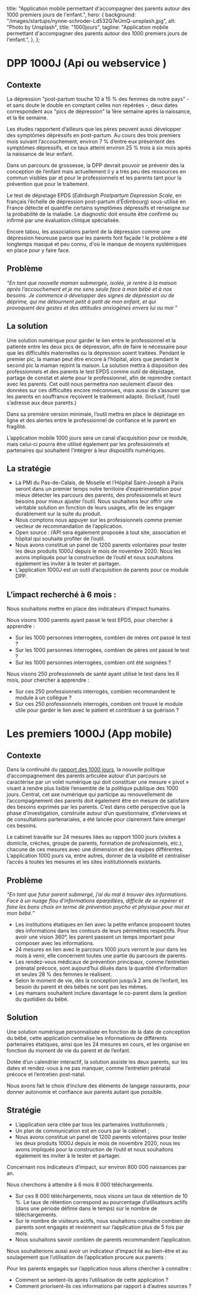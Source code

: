 
  title:
    "Application mobile permettant d'accompagner des parents autour des 1000 premiers jours de l'enfant.",
  hero: {
    background: "/images/startups/nynne-schroder-Ld532Q7eUmQ-unsplash.jpg",
    alt: "Photo by Unsplash",
    title: "1000jours",
    tagline:
      "Application mobile permettant d'accompagner des parents autour des 1000 premiers jours de l'enfant.",
  },
};

<LayoutArticle meta={meta} startup="1000jours">

<!-- start content -->

# DPP 1000J (Api ou webservice )

## Contexte 

La dépression "post-partum touche 10 à 15 % des femmes de notre pays" - et sans doute le double en comptant celles non repérées -, deux dates correspondent aux "pics de dépression" la 1ère semaine après la naissance, et la 6e semaine.

Les études rapportent d’ailleurs que les pères peuvent aussi développer des symptômes dépressifs en post-partum. Au cours des trois premiers mois suivant l’accouchement, environ 7 % d’entre eux présentent des symptômes dépressifs, et ce taux atteint environ 25 % trois à six mois après la naissance de leur enfant.

Dans un parcours de grossesse, la DPP devrait pouvoir se prévenir dès la conception de l’enfant mais actuellement il y a très peu des ressources en commun visibles par et pour le professionnels et les parents tant pour la prévention que pour le traitement.

Le test de dépistage EPDS (_Edinburgh Postpartum Depression Scale_, en français l’échelle de dépression post-partum d’Édimbourg) sous-utilisé en France détecte et quantifie certains symptômes dépressifs et renseigne sur la probabilité de la maladie. Le diagnostic doit ensuite être confirmé ou infirmé par une évaluation clinique spécialisée.

Encore tabou, les associations parlent de la dépression comme une dépression heureuse parce que les parents font façade ! le problème a été longtemps masqué et peu connu, d'où le manque de moyens systémiques en place pour y faire face.

## Problème

*“En tant que nouvelle maman submergée, isolée, je rentre à la maison après l’accouchement et je me sens seule face à mon bébé et à nos besoins. Je commence à développer des signes de dépression ou de déprime, qui me détournent petit à petit de mon enfant, et qui provoquent des gestes et des attitudes anxiogènes envers lui ou moi ”*

## La solution

Une solution numérique pour garder le lien entre le professionnel et la patiente entre les deux pics de dépression, afin de faire le nécessaire pour que les difficultés maternelles ou la dépression soient traitées. Pendant le premier pic, la maman peut être encore à l’hôpital, alors que pendant le second pic la maman rejoint la maison. La solution mettra à disposition des professionnels et des parents le test EPDS comme outil de dépistage, partage de constat et alerte pour le professionnel, afin de reprendre contact avec les parents. Cet outil nous permettra non seulement d’avoir des données sur ces difficultés encore méconnues, mais aussi de s’assurer que les parents en souffrance reçoivent le traitement adapté. (Inclusif, l’outil s’adresse aux deux parents.)

Dans sa première version minimale, l’outil mettra en place le dépistage en ligne et des alertes entre le professionnel de confiance et le parent en fragilité. 

L’application mobile 1000 jours sera un canal d’acquisition pour ce module, mais celui-ci pourra être utilisé également par les professionnels et partenaires qui souhaitent l’intégrer à leur dispositifs numériques.

## La stratégie

* La PMI du Pas-de-Calais, de Moselle et l’Hôpital Saint-Joseph à Paris seront dans un premier temps notre territoire d’expérimentation pour mieux détecter les parcours des parents, des professionnels et leurs besoins pour mieux ajuster l’outil. Nous souhaitons leur offrir une véritable solution en fonction de leurs usages, afin de les engager durablement sur la suite du produit.
* Nous comptons nous appuyer sur les professionnels comme premier vecteur de recommandation de l’application.
* Open source : l’API sera également proposée à tout site, association et hôpital qui souhaite profiter de l’outil.
* Nous avons constitué un panel de 1200 parents volontaires pour tester les deux produits 1000J depuis le mois de novembre 2020. Nous les avons impliqués pour la construction de l’outil et nous souhaitons également les inviter à le tester et partager.
* L’application 1000J est un outil d’acquisition de parents pour ce module DPP.

## L’impact recherché à 6 mois :

Nous souhaitons mettre en place des indicateurs d’impact humains.

Nous visons 1000 parents ayant passé le test EPDS, pour chercher à apprendre :

* Sur les 1000 personnes interrogées, combien de mères ont passé le test ?
* Sur les 1000 personnes interrogées, combien de pères ont passé le test ?
* Sur les 1000 personnes interrogées, combien ont été soignées ?

Nous visons 250 professionnels de santé ayant utilisé le test dans les 6 mois, pour chercher à apprendre :

* Sur ces 250 professionnels interrogés, combien recommandent le module à un collègue ? 
* Sur ces 250 professionnels interrogés, combien ont trouvé le module utile pour garder le lien avec le patient et contribuer à sa guérison ?



# Les premiers 1000J (App mobile)

## Contexte 

Dans la continuité du [rapport des 1000 jours](https://solidarites-sante.gouv.fr/affaires-sociales/familles-enfance/pacte-pour-l-enfance/1000jours/article/le-rapport-des-1000-premiers-jours-une-commission-d-experts-a-l-appui#:~:text=de%20soins%20num%C3%A9riques%22-,Le%20rapport%20des%201000%20premiers%20jours%20%3A%20une,d'experts%20%C3%A0%20l'appui&text=La%20pr%C3%A9paration%20du%20parcours%201000,par%20le%20neuropsychiatre%20Boris%20Cyrulnik.), la nouvelle politique d’accompagnement des parents articulée autour d’un parcours se caractérise par un volet numérique qui doit constituer une mesure « pivot » visant à rendre plus lisible l’ensemble de la politique publique des 1000 jours. Central, cet axe numérique qui participe au renouvellement de l’accompagnement des parents doit également être en mesure de satisfaire des besoins exprimés par les parents. C’est dans cette perspective que la phase d’investigation, construite autour d’un questionnaire, d’interviews et de consultations partenariales, a été lancée pour clairement faire émerger ces besoins. 

Le cabinet travaille sur 24 mesures liées au rapport 1000 jours (visites à domicile, crèches, groupe de parents, formation de professionnels, etc.), chacune de ces mesures avec une dimension et des équipes différentes. L’application 1000 jours va, entre autres, donner de la visibilité et centraliser l’accès à toutes les mesures et les sites institutionnels existants. 

## Problème

*“En tant que futur parent submergé, j’ai du mal à trouver des informations. Face à un nuage flou d’informations éparpillées, difficile de se repérer et faire les bons choix en terme de prévention psycho et physique pour moi et mon bébé.”*

* Les institutions étatiques en lien avec la petite enfance proposent toutes des informations dans les contours de leurs périmètres respectifs. Pour avoir une vision 360°, les parent passent un temps important pour composer avec les informations.
* 24 mesures en lien avec le parcours 1000 jours verront le jour dans les mois à venir, elle concernent toutes une partie du parcours de parents.
* Les rendez-vous médicaux de prévention principaux, comme l’entretien prénatal précoce, sont aujourd’hui dilués dans la quantité d’information et seules 28 % des femmes le réalisent.
* Selon le moment de vie, dès la conception jusqu’à 2 ans de l’enfant, les besoin du parent et des bébés ne sont pas les mêmes.
* Les mamans souhaitent inclure davantage le co-parent dans la gestion du quotidien du bébé.

## Solution

Une solution numérique personnalisée en fonction de la date de conception du bébé, cette application centralise les informations de différents partenaires étatiques, ainsi que les 24 mesures en cours, et les organise en fonction du moment de vie du parent et de l’enfant.

Dotée d’un calendrier interactif, la solution assiste les deux parents, sur les dates et rendez-vous à ne pas manquer, comme l’entretien prénatal précoce et l’entretien post-natal.

Nous avons fait le choix d’inclure des éléments de langage rassurants, pour donner autonomie et confiance aux parents autant que possible.

## Stratégie

* L’application sera citée par tous les partenaires institutionnels ;
* Un plan de communication est en cours par le cabinet ;
* Nous avons constitué un panel de 1200 parents volontaires pour tester les deux produits 1000J depuis le mois de novembre 2020, nous les avons impliqués pour la construction de l’outil et nous souhaitons également les inviter à le tester et partager.

Concernant nos indicateurs d’impact, sur environ 800 000 naissances par an.

Nous cherchons à attendre à 6 mois 8 000 téléchargements.

* Sur ces 8 000 téléchargements, nous visons un taux de rétention de 10 %. Le taux de rétention correspond au pourcentage d’utilisateurs actifs (dans une période définie dans le temps) sur le nombre de téléchargements.
* Sur le nombre de visiteurs actifs, nous souhaitons connaître combien de parents sont engagés et reviennent sur l’application plus de 5 fois par mois.
* Nous souhaitons savoir combien de parents recommandent l’application.

Nous souhaiterions aussi avoir un indicateur d’impact lié au bien-être et au soulagement que l’utilisation de l’application procure aux parents :

Pour les parents engagés sur l’application nous allons chercher à connaître :

* Comment se sentent-ils après l’utilisation de cette application ?
* Comment priorisent-ils ces informations par rapport à d’autres sources ?

<!-- end content -->

</LayoutArticle>

